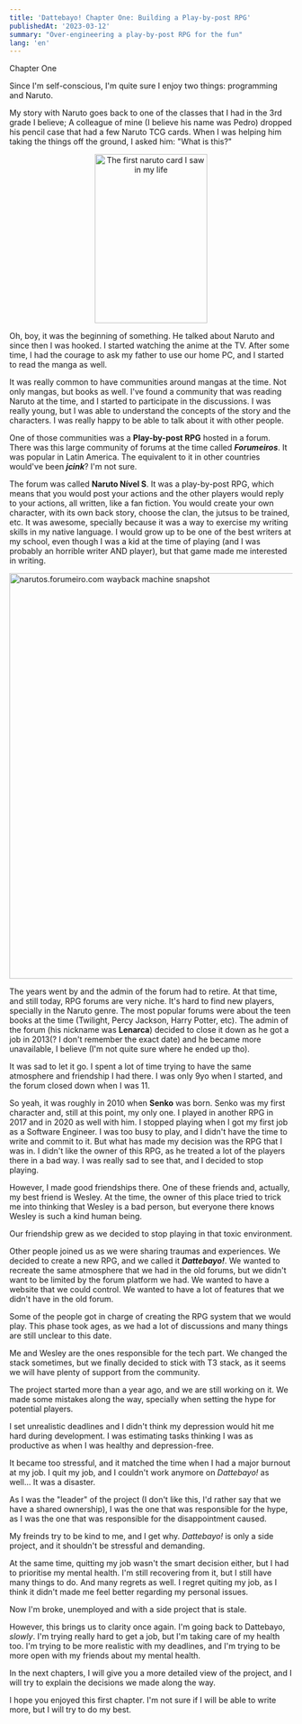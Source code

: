 ```yaml
---
title: 'Dattebayo! Chapter One: Building a Play-by-post RPG'
publishedAt: '2023-03-12'
summary: "Over-engineering a play-by-post RPG for the fun"
lang: 'en'
---
```


Chapter One

Since I'm self-conscious, I'm quite sure I enjoy two things: programming and Naruto.

My story with Naruto goes back to one of the classes that I had in the 3rd grade I believe; A colleague of mine (I believe his name was Pedro) dropped his pencil case that had a few Naruto TCG cards. When I was helping him taking the things off the ground, I asked him: "What is this?"



<center>
    <Image src="/images/naruto-card.jpg" alt="The first naruto card I saw in my life" width="200" height="300"/>
</center>

Oh, boy, it was the beginning of something. He talked about Naruto and since then I was hooked. I started watching the anime at the TV. After some time, I had the courage to ask my father to use our home PC, and I started to read the manga as well.

It was really common to have communities around mangas at the time. Not only mangas, but books as well. I've found a community that was reading Naruto at the time, and I started to participate in the discussions. I was really young, but I was able to understand the concepts of the story and the characters. I was really happy to be able to talk about it with other people.

One of those communities was a **Play-by-post RPG** hosted in a forum. There was this large community of forums at the time called ***Forumeiros***. It was popular in Latin America. The equivalent to it in other countries would've been ***jcink***? I'm not sure.

The forum was called **Naruto Nível S**. It was a play-by-post RPG, which means that you would post your actions and the other players would reply to your actions, all written, like a fan fiction. You would create your own character, with its own back story, choose the clan, the jutsus to be trained, etc. It was awesome, specially because it was a way to exercise my writing skills in my native language. I would grow up to be one of the best writers at my school, even though I was a kid at the time of playing (and I was probably an horrible writer AND player), but that game made me interested in writing.


<Image src="/images/narutos.png" alt="narutos.forumeiro.com wayback machine snapshot" width="1280" height="720" className="mx-auto"/>


The years went by and the admin of the forum had to retire. At that time, and still today, RPG forums are very niche. It's hard to find new players, specially in the Naruto genre. The most popular forums were about the teen books at the time (Twilight, Percy Jackson, Harry Potter, etc). The admin of the forum (his nickname was **Lenarca**) decided to close it down as he got a job in 2013(? I don't remember the exact date) and he became more unavailable, I believe (I'm not quite sure where he ended up tho).

It was sad to let it go. I spent a lot of time trying to have the same atmosphere and friendship I had there. I was only 9yo when I started, and the forum closed down when I was 11.

So yeah, it was roughly in 2010 when **Senko** was born. Senko was my first character and, still at this point, my only one. I played in another RPG in 2017 and in 2020 as well with him. I stopped playing when I got my first job as a Software Engineer. I was too busy to play, and I didn't have the time to write and commit to it. But what has made my decision was the RPG that I was in. I didn't like the owner of this RPG, as he treated a lot of the players there in a bad way. I was really sad to see that, and I decided to stop playing.

However, I made good friendships there. One of these friends and, actually, my best friend is Wesley. At the time, the owner of this place tried to trick me into thinking that Wesley is a bad person, but everyone there knows Wesley is such a kind human being.

Our friendship grew as we decided to stop playing in that toxic environment.

Other people joined us as we were sharing traumas and experiences. We decided to create a new RPG, and we called it ***Dattebayo!***. We wanted to recreate the same atmosphere that we had in the old forums, but we didn't want to be limited by the forum platform we had. We wanted to have a website that we could control. We wanted to have a lot of features that we didn't have in the old forum.

Some of the people got in charge of creating the RPG system that we would play. This phase took ages, as we had a lot of discussions and many things are still unclear to this date.

Me and Wesley are the ones responsible for the tech part. We changed the stack sometimes, but we finally decided to stick with T3 stack, as it seems we will have plenty of support from the community.

The project started more than a year ago, and we are still working on it. We made some mistakes along the way, specially when setting the hype for potential players.

I set unrealistic deadlines and I didn't think my depression would hit me hard during development. I was estimating tasks thinking I was as productive as when I was healthy and depression-free.

It became too stressful, and it matched the time when I had a major burnout at my job. I quit my job, and I couldn't work anymore on *Dattebayo!* as well... It was a disaster.

As I was the "leader" of the project (I don't like this, I'd rather say that we have a shared ownership), I was the one that was responsible for the hype, as I was the one that was responsible for the disappointment caused.

My freinds try to be kind to me, and I get why. *Dattebayo!* is only a side project, and it shouldn't be stressful and demanding. 

At the same time, quitting my job wasn't the smart decision either, but I had to prioritise my mental health. I'm still recovering from it, but I still have many things to do. And many regrets as well. I regret quiting my job, as I think it didn't made me feel better regarding my personal issues.

Now I'm broke, unemployed and with a side project that is stale.

However, this brings us to clarity once again. I'm going back to Dattebayo, *slowly*. I'm trying really hard to get a job, but I'm taking care of my health too. I'm trying to be more realistic with my deadlines, and I'm trying to be more open with my friends about my mental health.

In the next chapters, I will give you a more detailed view of the project, and I will try to explain the decisions we made along the way.

I hope you enjoyed this first chapter. I'm not sure if I will be able to write more, but I will try to do my best.
